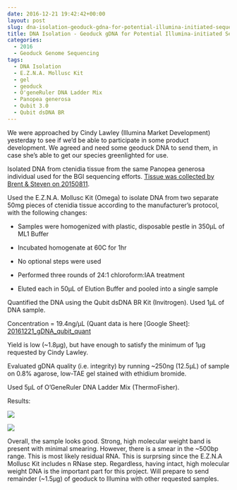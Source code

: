 ```yaml
---
date: 2016-12-21 19:42:42+00:00
layout: post
slug: dna-isolation-geoduck-gdna-for-potential-illumina-initiated-sequencing-project
title: DNA Isolation - Geoduck gDNA for Potential Illumina-initiated Sequencing Project
categories:
  - 2016
  - Geoduck Genome Sequencing
tags:
  - DNA Isolation
  - E.Z.N.A. Mollusc Kit
  - gel
  - geoduck
  - O'geneRuler DNA Ladder Mix
  - Panopea generosa
  - Qubit 3.0
  - Qubit dsDNA BR
---
```


We were approached by Cindy Lawley (Illumina Market Development) yesterday to see if we'd be able to participate in some product development. We agreed and need some geoduck DNA to send them, in case she's able to get our species greenlighted for use.

Isolated DNA from ctenidia tissue from the same Panopea generosa individual used for the BGI sequencing efforts. [Tissue was collected by Brent & Steven on 20150811](https://onsnetwork.org/halfshell/2015/08/11/big-day-big-clam/).

Used the E.Z.N.A. Mollusc Kit (Omega) to isolate DNA from two separate 50mg pieces of ctenidia tissue according to the manufacturer’s protocol, with the following changes:




    
  * Samples were homogenized with plastic, disposable pestle in 350μL of ML1 Buffer

    
  * Incubated homogenate at 60C for 1hr

    
  * No optional steps were used

    
  * Performed three rounds of 24:1 chloroform:IAA treatment

    
  * Eluted each in 50μL of Elution Buffer and pooled into a single sample



Quantified the DNA using the Qubit dsDNA BR Kit (Invitrogen). Used 1μL of DNA sample.

Concentration = 19.4ng/μL (Quant data is here [Google Sheet]: [20161221_gDNA_qubit_quant](https://docs.google.com/spreadsheets/d/1DUiC0GsbBX1wsxAsAWh2_WV5wh8EwKNeELmqljlumCw/edit?usp=sharing)

Yield is low (~1.8μg), but have enough to satisfy the minimum of 1μg requested by Cindy Lawley.

Evaluated gDNA quality (i.e. integrity) by running ~250ng (12.5μL) of sample on 0.8% agarose, low-TAE gel stained with ethidium bromide.

Used 5μL of O’GeneRuler DNA Ladder Mix (ThermoFisher).



Results:



![](https://github.com/sr320/LabDocs/blob/master/protocols/Commercial_Protocols/ThermoFisher_OgeneRuler_DNA_Ladder_Mix_F100439.jpg?raw=true)



![](https://eagle.fish.washington.edu/Arabidopsis/20161221_gel_geoduck_gDNA.jpg)



Overall, the sample looks good. Strong, high molecular weight band is present with minimal smearing. However, there is a smear in the ~500bp range. This is most likely residual RNA. This is surprsing since the E.Z.N.A Mollusc Kit includes n RNase step. Regardless, having intact, high molecular weight DNA is the important part for this project. Will prepare to send remainder (~1.5μg) of geoduck to Illumina with other requested samples.
